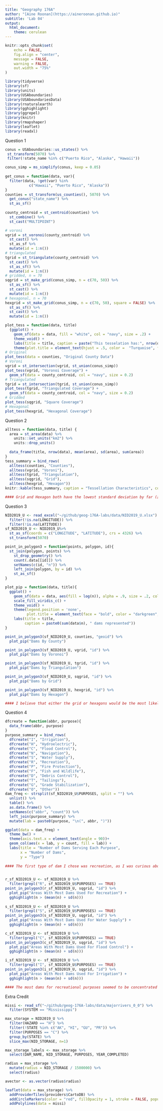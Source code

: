 ```yaml
---
title: "Geography 176A"
author: "[Aine Roonan](https://aineroonan.github.io)"
subtitle: 'Lab 04'
output:
  html_document:
    theme: cerulean
---
```


```r
knitr::opts_chunk$set(
	echo = FALSE,
	fig.align = "center",
	message = FALSE,
	warning = FALSE,
	out.width = "75%"
)
```

```r
library(tidyverse)
library(sf)
library(units)
library(USAboundaries)
library(USAboundariesData)
library(rnaturalearth)
library(gghighlight)
library(ggrepel)
library(knitr)
library(rmapshaper)
library(leaflet)
library(readxl)
```

Question 1
```r
conus = USAboundaries::us_states() %>%
 st_transform(5070) %>% 
 filter(!state_name %in% c("Puerto Rico", "Alaska", "Hawaii"))

conus_simp = ms_simplify(conus, keep = 0.05)
 
get_conus = function(data, var){
  filter(data, !get(var) %in%
           c("Hawaii", "Puerto Rico", "Alaska"))
}
counties = st_transform(us_counties(), 5070) %>%
  get_conus("state_name") %>% 
  st_as_sf()
 
county_centroid = st_centroid(counties) %>%
  st_combine() %>%
  st_cast("MULTIPOINT")

# voroni 
vgrid = st_voronoi(county_centroid) %>%
  st_cast() %>%
  st_as_sf %>%
  mutate(id = 1:n())
# triangulated 
tgrid = st_triangulate(county_centroid) %>%
  st_cast() %>%
  st_as_sf() %>%
  mutate(id = 1:n())
# gridded, n = 70
sqgrid = st_make_grid(conus_simp, n = c(70, 50)) %>%
  st_as_sf() %>%
  st_cast() %>%
  mutate(id = 1:n())
# hexagonal, n = 70
hexgrid = st_make_grid(conus_simp, n = c(70, 50), square = FALSE) %>%
  st_as_sf() %>%
  st_cast() %>%
  mutate(id = 1:n())

plot_tess = function(data, title)
  {ggplot() + 
    geom_sf(data = data, fill = "white", col = "navy", size = .2) +   
    theme_void() +
    labs(title = title, caption = paste("This tesselation has:", nrow(data), "tiles" )) +
    theme(plot.title = element_text(hjust = .5, color =  "Turquoise", face = "bold"))}
# Original
plot_tess(data = counties, "Original County Data")
# Voroni
vgrid = st_intersection(vgrid, st_union(conus_simp))
plot_tess(vgrid, "Voronoi Coverage") +
  geom_sf(data = county_centroid, col = "navy", size = 0.2)
# Triangulated
tgrid = st_intersection(tgrid, st_union(conus_simp))
plot_tess(tgrid, "Triangulated Coverage") +
  geom_sf(data = county_centroid, col = "navy", size = 0.2)
# Gridded
plot_tess(sqgrid, "Square Coverage")
# Hexagonal
plot_tess(hexgrid, "Hexagonal Coverage")
```

Question 2
```r
alltess = function(data, title) {
  area = st_area(data) %>% 
    units::set_units("km2") %>%
    units::drop_units() 
  
  data_frame(title, nrow(data), mean(area), sd(area), sum(area)) 
}
tess_summary = bind_rows(
  alltess(counties, "Counties"),
  alltess(vgrid, "Voroni"),
  alltess(tgrid, "Triangulation"),
  alltess(sqgrid, "Grid"),
  alltess(hexgrid, "Hexagon"))
knitr::kable(tess_summary, caption = "Tessellation Characteristics", col.names = c("Type","Elements","Mean Area (km2)","Standard Deviation Area (km2)","Coverage Area"), format.args = list(big.mark = ",", scientific = F))

#### Grid and Hexagon both have the lowest standard deviation by far (zero), and similarly have the largest coverage areas along with the lowest mean area and highest number of elements. I think these aspects all show a correlation. The grid and hexogon have standard deviation of zero, as they simply divide the US into equal-sized areas. The elements and area average inversely related, as the number of elements increases, the average area decreases. The higher number of elements, can have a probable correlation with accuracy or specificity, but is likely to also be correlated with an increase in processing time. 
```

Question 3
```r
NID2019_U <- read_excel("~/github/geog-176A-labs/data/NID2019_U.xlsx") %>% 
  filter(!is.na(LONGITUDE)) %>% 
  filter(!is.na(LATITUDE))
sf_NID2019_U <- NID2019_U%>% 
  st_as_sf(coords = c("LONGITUDE", "LATITUDE"), crs = 4326) %>%
  st_transform(5070)

point_in_polygon3 = function(points, polygon, id){
  st_join(polygon, points) %>%
    st_drop_geometry() %>%
    count(.data[[id]]) %>%
    setNames(c(id, "n")) %>%
    left_join(polygon, by = id) %>%
    st_as_sf()
}

plot_pip = function(data, title){
  ggplot() +
    geom_sf(data = data, aes(fill = log(n)), alpha = .9, size = .2, col = NA) +
    scale_fill_viridis_c() +
    theme_void() +
    theme(legend.position = 'none',
          plot.title = element_text(face = "bold", color = "darkgreen", hjust = .5, size = 18)) +
    labs(title = title,
         caption = paste0(sum(data$n), " dams represented"))
}

point_in_polygon3(sf_NID2019_U, counties, "geoid") %>% 
  plot_pip("Dams By County")

point_in_polygon3(sf_NID2019_U, vgrid, "id") %>% 
  plot_pip("Dams by Voronoi")

point_in_polygon3(sf_NID2019_U, tgrid, "id") %>% 
  plot_pip("Dams by Triangulation")

point_in_polygon3(sf_NID2019_U, sqgrid, "id") %>% 
  plot_pip("Dams by Grid")

point_in_polygon3(sf_NID2019_U, hexgrid, "id") %>% 
  plot_pip("Dams by Hexagon")

#### I believe that either the grid or hexagons would be the most likely to show accuracy and reliability as they are all equal area. For example, the Voroni has a standard deviation of over 100,000, meaning that there is a relatively significant difference between the sizes of tiles. The larger a tile is, the more likely it is to have more points in them, by simply understanding the basic laws of probability. I have decided to use the grid as it has a slightly larger number of elements and coverage area, as compared to its closest second, the hexagons. 
```


Question 4
```r
dfcreate = function(abbr, purpose){
  data_frame(abbr, purpose)
}
purpose_summary = bind_rows(
  dfcreate("I", "Irrigation"),
  dfcreate("H", "Hydroelectric"),
  dfcreate("C", "Flood Control"),
  dfcreate("N", "Navigation"),
  dfcreate("S", "Water Supply"),
  dfcreate("R", "Recreation"),
  dfcreate("P", "Fire Protection"),
  dfcreate("F", "Fish and Wildlife"),
  dfcreate("D", "Debris Control"),
  dfcreate("T", "Tailings"),
  dfcreate("G", "Grade Stabilization"),
  dfcreate("O", "Other"))
dam_freq <- strsplit(sf_NID2019_U$PURPOSES, split = "") %>%
  unlist() %>% 
  table() %>% 
  as.data.frame() %>% 
  setNames(c("abbr", "count")) %>% 
  left_join(purpose_summary) %>% 
  mutate(lab = paste0(purpose, "\n(", abbr, ")"))

ggplot(data = dam_freq) +
  theme_bw() +
  theme(axis.text.x = element_text(angle = 90))+
  geom_col(aes(x = lab, y = count, fill = lab)) +
  labs(title = "Number of Dams Serving Each Purpose",
       x = "Number of Dams",
       y = "Type")
 
#### The first type of dam I chose was recreation, as I was curious about its locations for usage, as I would have assumed most types of dams would not be used for something as trivial as recreation. I next chose water supply, as to me, that seems like the most common use for a  dam, although that was not true by the above table, so I was curious as to where these would be congregated. The last two I chose were flood control and irrigation as I wanted to see how these two compared with one another. 
 
```


```r
r_sf_NID2019_U <- sf_NID2019_U %>% 
  filter(grepl("R", sf_NID2019_U$PURPOSES) == TRUE)
point_in_polygon3(r_sf_NID2019_U, sqgrid, "id") %>% 
  plot_pip("Areas With Most Dams Used For Recreation") +
  gghighlight(n > (mean(n) + sd(n)))
  
s_sf_NID2019_U <- sf_NID2019_U %>% 
  filter(grepl("S", sf_NID2019_U$PURPOSES) == TRUE)
point_in_polygon3(s_sf_NID2019_U, sqgrid, "id") %>% 
  plot_pip("Areas With Most Dams Used For Water Supply") +
  gghighlight(n > (mean(n) + sd(n)))

c_sf_NID2019_U <- sf_NID2019_U %>% 
  filter(grepl("C", sf_NID2019_U$PURPOSES) == TRUE)
point_in_polygon3(c_sf_NID2019_U, sqgrid, "id") %>% 
  plot_pip("Areas With Most Dams Used For Flood Control") +
  gghighlight(n > (mean(n) + sd(n)))

i_sf_NID2019_U <- sf_NID2019_U %>% 
  filter(grepl("I", sf_NID2019_U$PURPOSES) == TRUE)
point_in_polygon3(i_sf_NID2019_U, sqgrid, "id") %>% 
  plot_pip("Areas With Most Dams Used For Irrigation") +
  gghighlight(n > (mean(n) + sd(n)))

#### The most dams for recreational purposes seemed to be concentrated on the southern east coast, which I found surprising, but also seemed to make sense as that would be a very warm part of the country, especially during summer months, where recreational use to cool down would relatively popular. Concentrations of dams for water supply seem to be relatively spread out, which makes sense as water supply would be necessary for all populations. I think the flood control makes sense as it is concentrated in areas with a lot of rivers. I also think the irrigation makes sense as it is mostly in farmland. I feel like the grid system is relatively accurate, as it displays information with a uniform unit of size. 
```


Extra Credit
```r
missi <- read_sf("~/github/geog-176A-labs/data/majorrivers_0_0") %>% 
  filter(SYSTEM == "Mississippi")

max_storage = NID2019_U %>% 
  filter(HAZARD == "H") %>% 
  filter(!STATE %in% c("AK", "HI", "GU", "PR")) %>% 
  filter(PURPOSES == "C") %>% 
  group_by(STATE) %>% 
  slice_max(NID_STORAGE, n=1)

max_storage_labels <- max_storage %>% 
  select(DAM_NAME, NID_STORAGE, PURPOSES, YEAR_COMPLETED)

radius = max_storage %>% 
  mutate(radius = NID_STORAGE / 1500000) %>% 
  select(radius)

avector <- as.vector(radius$radius)

leaflet(data = max_storage) %>% 
  addProviderTiles(providers$CartoDB) %>% 
  addCircleMarkers(color = "red", fillOpacity = 1, stroke = FALSE, popup = leafpop::popupTable(max_storage_labels, feature.id = FALSE), radius = avector) %>% 
  addPolylines(data = missi) 
    
```

